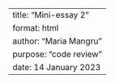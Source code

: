 ---
title: "Mini-essay 2"
format: html
author: "Maria Mangru"
purpose: "code review"
date: 14 January 2023
---